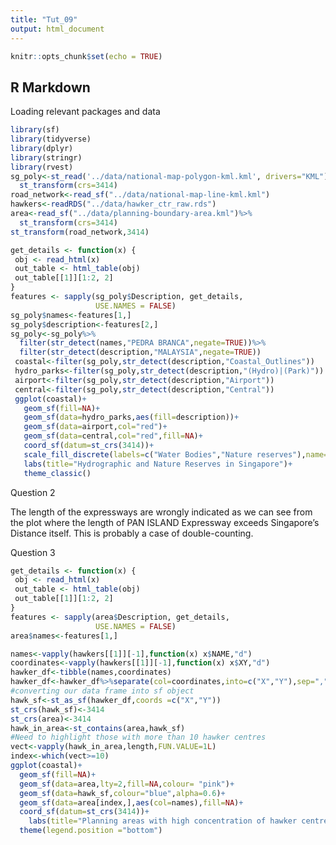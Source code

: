 ---
title: "Tut_09"
output: html_document
---

```{r setup, include=FALSE}
knitr::opts_chunk$set(echo = TRUE)
```

## R Markdown
Loading relevant packages and data
```{r}
library(sf)
library(tidyverse)
library(dplyr)
library(stringr)
library(rvest)
sg_poly<-st_read('../data/national-map-polygon-kml.kml', drivers="KML")%>%
  st_transform(crs=3414)
road_network<-read_sf("../data/national-map-line-kml.kml")
hawkers<-readRDS("../data/hawker_ctr_raw.rds")
area<-read_sf("../data/planning-boundary-area.kml")%>%
  st_transform(crs=3414)
st_transform(road_network,3414)

```



```{r}
get_details <- function(x) {
 obj <- read_html(x)
 out_table <- html_table(obj)
 out_table[[1]][1:2, 2]
}
features <- sapply(sg_poly$Description, get_details, 
                   USE.NAMES = FALSE)
sg_poly$names<-features[1,]
sg_poly$description<-features[2,]
sg_poly<-sg_poly%>%
  filter(str_detect(names,"PEDRA BRANCA",negate=TRUE))%>%
  filter(str_detect(description,"MALAYSIA",negate=TRUE))
 coastal<-filter(sg_poly,str_detect(description,"Coastal_Outlines"))
 hydro_parks<-filter(sg_poly,str_detect(description,"(Hydro)|(Park)"))
 airport<-filter(sg_poly,str_detect(description,"Airport"))
 central<-filter(sg_poly,str_detect(description,"Central"))
 ggplot(coastal)+
   geom_sf(fill=NA)+
   geom_sf(data=hydro_parks,aes(fill=description))+
   geom_sf(data=airport,col="red")+
   geom_sf(data=central,col="red",fill=NA)+
   coord_sf(datum=st_crs(3414))+
   scale_fill_discrete(labels=c("Water Bodies","Nature reserves"),name="Legend",type=c("blue"," dark green"))+
   labs(title="Hydrographic and Nature Reserves in Singapore")+
   theme_classic()


```


Question 2

The length of the expressways are wrongly indicated as we can see from the plot where
the length of PAN ISLAND Expressway exceeds Singapore's Distance itself. This is 
probably a case of double-counting.

Question 3

```{r hawker}
get_details <- function(x) {
 obj <- read_html(x)
 out_table <- html_table(obj)
 out_table[[1]][1:2, 2]
}
features <- sapply(area$Description, get_details, 
                   USE.NAMES = FALSE)
area$names<-features[1,]

names<-vapply(hawkers[[1]][-1],function(x) x$NAME,"d")
coordinates<-vapply(hawkers[[1]][-1],function(x) x$XY,"d")
hawker_df<-tibble(names,coordinates)
hawker_df<-hawker_df%>%separate(col=coordinates,into=c("X","Y"),sep=",")
#converting our data frame into sf object
hawk_sf<-st_as_sf(hawker_df,coords =c("X","Y"))
st_crs(hawk_sf)<-3414
st_crs(area)<-3414
hawk_in_area<-st_contains(area,hawk_sf)
#Need to highlight those with more than 10 hawker centres
vect<-vapply(hawk_in_area,length,FUN.VALUE=1L)
index<-which(vect>=10)
ggplot(coastal)+
  geom_sf(fill=NA)+
  geom_sf(data=area,lty=2,fill=NA,colour= "pink")+
  geom_sf(data=hawk_sf,colour="blue",alpha=0.6)+
  geom_sf(data=area[index,],aes(col=names),fill=NA)+
  coord_sf(datum=st_crs(3414))+
    labs(title="Planning areas with high concentration of hawker centres",col="Highlighted areas")+
  theme(legend.position ="bottom")
```